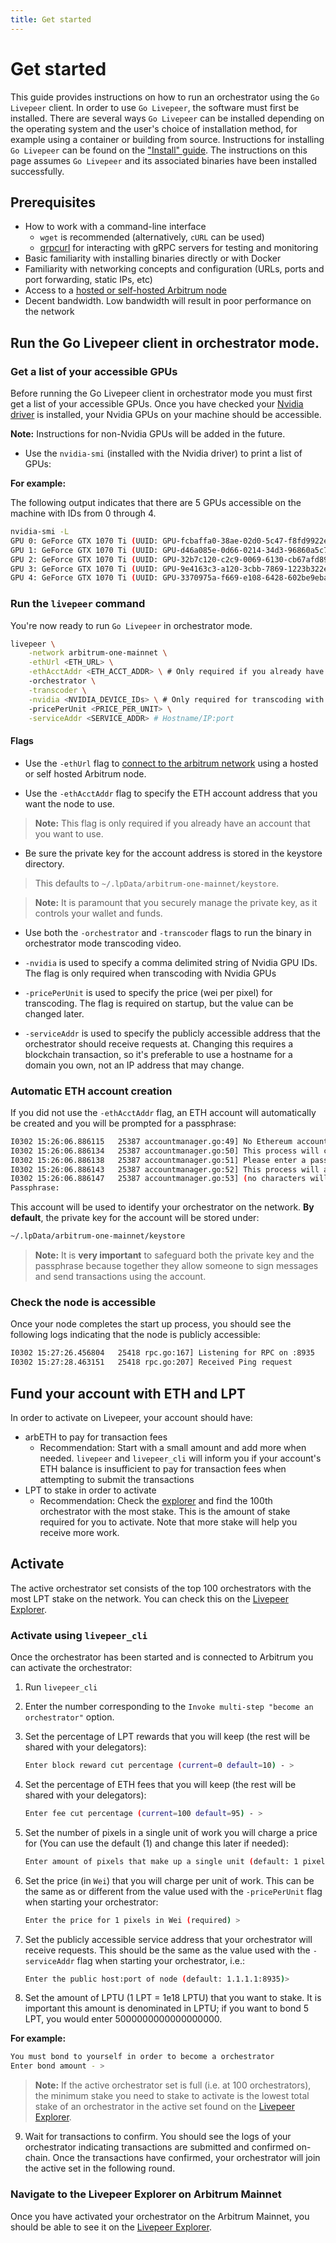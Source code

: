 ```yaml
---
title: Get started
---
```


# Get started

This guide provides instructions on how to run an orchestrator using the `Go Livepeer` client. In order to use `Go Livepeer`, the software must first be installed. There are several ways `Go Livepeer` can be installed depending on the operating system and the user's choice of installation method, for example using a container or building from source. Instructions for installing `Go Livepeer` can be found on the ["Install" guide](/guides/orchestrating/install-go-livepeer). The instructions on this page assumes `Go Livepeer` and its associated binaries have been installed successfully.

## Prerequisites

- How to work with a command-line interface
  - `wget` is recommended (alternatively, `cURL` can be used)
  - [grpcurl](https://github.com/fullstorydev/grpcurl#grpcurl) for interacting with gRPC servers for testing and monitoring
- Basic familiarity with installing binaries directly or with Docker
- Familiarity with networking concepts and configuration (URLs, ports and port forwarding, static IPs, etc)
- Access to a [hosted or self-hosted Arbitrum node](/guides/orchestrating/connect-to-arbitrum)
- Decent bandwidth. Low bandwidth will result in poor performance on the network

## Run the Go Livepeer client in orchestrator mode.

### Get a list of your accessible GPUs

Before running the Go Livepeer client in orchestrator mode you must first get a list of your accessible GPUs. Once you have checked your [Nvidia driver](https://www.nvidia.com/Download/index.aspx) is installed, your Nvidia GPUs on your machine should be accessible.

**Note:** Instructions for non-Nvidia GPUs will be added in the future.

- Use the `nvidia-smi` (installed with the Nvidia driver) to print a list of GPUs:

**For example:**

The following output indicates that there are 5 GPUs accessible on the machine with
IDs from 0 through 4.

```bash
nvidia-smi -L
GPU 0: GeForce GTX 1070 Ti (UUID: GPU-fcbaffa0-38ae-02d0-5c47-f8fd9922eb75)
GPU 1: GeForce GTX 1070 Ti (UUID: GPU-d46a085e-0d66-0214-34d3-96860a5c778f)
GPU 2: GeForce GTX 1070 Ti (UUID: GPU-32b7c120-c2c9-0069-6130-cb67afd89642)
GPU 3: GeForce GTX 1070 Ti (UUID: GPU-9e4163c3-a120-3cbb-7869-1223b322eab2)
GPU 4: GeForce GTX 1070 Ti (UUID: GPU-3370975a-f669-e108-6428-602be9eba7d4)
```

### Run the `livepeer` command

You're now ready to run `Go Livepeer` in orchestrator mode.

```bash
livepeer \
    -network arbitrum-one-mainnet \
    -ethUrl <ETH_URL> \
    -ethAcctAddr <ETH_ACCT_ADDR> \ # Only required if you already have an ETH account you want to use
    -orchestrator \
    -transcoder \
    -nvidia <NVIDIA_DEVICE_IDs> \ # Only required for transcoding with Nvidia GPUs
    -pricePerUnit <PRICE_PER_UNIT> \
    -serviceAddr <SERVICE_ADDR> # Hostname/IP:port
```

#### Flags

- Use the `-ethUrl` flag to [connect to the arbitrum network](/guides/orchestrating/connect-to-arbitrum) using a hosted or self hosted Arbitrum node.

- Use the `-ethAcctAddr` flag to specify the ETH account address that you want the node to use.

> **Note:** This flag is only required if you already have an account that you want to use.

- Be sure the private key for the account address is stored in the keystore directory.

> This defaults to `~/.lpData/arbitrum-one-mainnet/keystore`.

> **Note:** It is paramount that you securely manage the private key, as it controls your wallet and funds.

- Use both the `-orchestrator` and `-transcoder` flags to run the binary in orchestrator mode transcoding video.

- `-nvidia` is used to specify a comma delimited string of Nvidia GPU IDs. The flag is only required when transcoding with Nvidia GPUs
- `-pricePerUnit` is used to specify the price (wei per pixel) for transcoding. The flag is required on startup, but the value can be changed later.
- `-serviceAddr` is used to specify the publicly accessible address that the orchestrator should receive requests at. Changing this requires a blockchain transaction, so it's preferable to use a hostname for a domain you own, not an IP address that may change.

### Automatic ETH account creation

If you did not use the `-ethAcctAddr` flag, an ETH account will automatically be created and you will be prompted for a passphrase:

```bash
I0302 15:26:06.886115   25387 accountmanager.go:49] No Ethereum account found. Creating a new account
I0302 15:26:06.886134   25387 accountmanager.go:50] This process will create a new Ethereum account for this Livepeer node
I0302 15:26:06.886138   25387 accountmanager.go:51] Please enter a passphrase to encrypt the Private Keystore file for the Ethereum account.
I0302 15:26:06.886143   25387 accountmanager.go:52] This process will ask for this passphrase every time it is launched
I0302 15:26:06.886147   25387 accountmanager.go:53] (no characters will appear in Terminal when the passphrase is entered)
Passphrase:
```

This account will be used to identify your orchestrator on the network. **By default**, the private key for the account will be stored under:

```bash
~/.lpData/arbitrum-one-mainnet/keystore
```

> **Note:** It is **very important** to safeguard both the private key and the passphrase because together they allow someone to sign messages and send transactions using the account.

### Check the node is accessible

Once your node completes the start up process, you should see the following logs
indicating that the node is publicly accessible:

```bash
I0302 15:27:26.456804   25418 rpc.go:167] Listening for RPC on :8935
I0302 15:27:28.463151   25418 rpc.go:207] Received Ping request
```

## Fund your account with ETH and LPT

In order to activate on Livepeer, your account should have:

- arbETH to pay for transaction fees
  - Recommendation: Start with a small amount and add more when needed.
    `livepeer` and `livepeer_cli` will inform you if your account's ETH balance
    is insufficient to pay for transaction fees when attempting to submit the
    transactions
- LPT to stake in order to activate
  - Recommendation: Check the [explorer](https://explorer.livepeer.org/) and
    find the 100th orchestrator with the most stake. This is the amount of stake
    required for you to activate. Note that more stake will help you receive
    more work.

## Activate

The active orchestrator set consists of the top 100 orchestrators with the most LPT stake on the network. You can check this on the [Livepeer Explorer](https://explorer.livepeer.org/).

### Activate using `livepeer_cli`

Once the orchestrator has been started and is connected to Arbitrum you can activate the orchestrator:

1. Run `livepeer_cli`

2. Enter the number corresponding to the `Invoke multi-step "become an orchestrator"` option.

3. Set the percentage of LPT rewards that you will keep (the rest will be shared with your delegators):

   ```bash
   Enter block reward cut percentage (current=0 default=10) - >
   ```

4. Set the percentage of ETH fees that you will keep (the rest will be shared with your delegators):

   ```bash
   Enter fee cut percentage (current=100 default=95) - >
   ```

5. Set the number of pixels in a single unit of work you will charge a price for (You can use the default (1) and change this later if needed):

   ```bash
   Enter amount of pixels that make up a single unit (default: 1 pixel) >
   ```

6. Set the price (in `Wei`) that you will charge per unit of work. This can be the same as or different from the value used with the `-pricePerUnit` flag when starting your orchestrator:

   ```bash
   Enter the price for 1 pixels in Wei (required) >
   ```

7. Set the publicly accessible service address that your orchestrator will receive requests. This should be the same as the value used with the `-serviceAddr` flag when starting your orchestrator, i.e.:

   ```bash
   Enter the public host:port of node (default: 1.1.1.1:8935)>
   ```

8. Set the amount of LPTU (1 LPT = 1e18 LPTU) that you want to stake. It is important this amount is denominated in LPTU; if you want to bond 5 LPT, you would enter 5000000000000000000.

**For example:**

```bash
You must bond to yourself in order to become a orchestrator
Enter bond amount - >
```

> **Note:** If the active orchestrator set is full (i.e. at 100 orchestrators), the minimum stake you need to stake to activate is the lowest total stake of an orchestrator in the active set found on the [Livepeer Explorer](https://explorer.livepeer.org/).

9. Wait for transactions to confirm. You should see the logs of your orchestrator indicating transactions are submitted and confirmed on-chain. Once the transactions have confirmed, your orchestrator will join the active set in the following round.

### Navigate to the Livepeer Explorer on Arbitrum Mainnet

Once you have activated your orchestrator on the Arbitrum Mainnet, you should be able to see it on the [Livepeer Explorer](https://explorer.livepeer.org/leaderboard).
